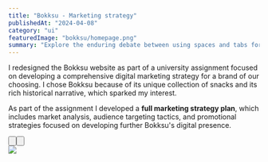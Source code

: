 ```yaml
---
title: "Bokksu - Marketing strategy"
publishedAt: "2024-04-08"
category: "ui"
featuredImage: "bokksu/homepage.png"
summary: "Explore the enduring debate between using spaces and tabs for code indentation, and why this choice matters more than you might think."
---
```


I redesigned the Bokksu website as part of a university assignment focused on developing a comprehensive digital marketing strategy for a brand of our choosing. I chose Bokksu because of its unique collection of snacks and its rich historical narrative, which sparked my interest.

As part of the assignment I developed a **full marketing strategy plan**, which includes market analysis, audience targeting tactics, and promotional strategies focused on developing further Bokksu's digital presence.

<div className="flex gap-x-4 mb-20 mt-10 items-center">
  <Button
    title="Project file"
    href="https://www.figma.com/file/mV41wx5d6tFdSSj4LoNaxt/Bokksu?type=design&node-id=0%3A1&mode=design&t=ZpByYhfVHYIzGCt2-1"
    variant="figma"
  />

  <Button
    title="View document"
    href="https://docs.google.com/document/d/1eoeQbUYSzcrqJeDS710553etG5ucSeudTpGECJxKqW8/edit?usp=sharing"
    variant="demo"
  />
</div>

<Image src="/projects/bokksu/homepage.png" width={1440} height={1000} />

